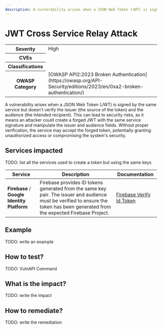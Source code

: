 ```yaml
---
description: A vulnerability arises when a JSON Web Token (JWT) is signed by the same service but doesn't verify the issuer (the source of the token) and the audience (the intended recipient).
---
```


# JWT Cross Service Relay Attack

<table>
  <tr>
    <th>Severity</th>
    <td>High</td>
  </tr>
  <tr>
    <th>CVEs</th>
    <td></td>
  </tr>
  <tr>
    <th>Classifications</th>
    <td></td>
  </tr>
  <tr>
    <th>OWASP Category</th>
    <td>
      [OWASP API2:2023 Broken Authentication](https://owasp.org/API-Security/editions/2023/en/0xa2-broken-authentication/)
    </td>
  </tr>
</table>

A vulnerability arises when a JSON Web Token (JWT) is signed by the same service but doesn't verify the issuer (the source of the token) and the audience (the intended recipient). This can lead to security risks, as it means an attacker could create a forged JWT with the same service signature and manipulate the issuer and audience fields. Without proper verification, the service may accept the forged token, potentially granting unauthorized access or compromising the system's security.

## Services impacted

TODO: list all the services used to create a token but using the same keys

| Service                                     | Description | Documentation |
| ------------------------------------------- | ----------- | ------------- |
| **Firebase** / **Google Identity Platform** | Firebase provides ID tokens generated from the same key pair. The issuer and audience must be verified to ensure the token has been generated from the expected Firebase Project. | [Firebase Verify Id Token](https://firebase.google.com/docs/auth/admin/verify-id-tokens) |

## Example

TODO: write an example

## How to test?

TODO: VulnAPI Command

## What is the impact?

TODO: write the impact

## How to remediate?

TODO: write the remediation
